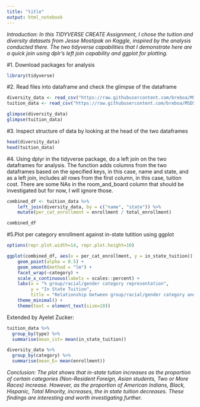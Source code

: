 ```yaml
---
title: "title"
output: html_notebook
---
```


*Introduction: In this TIDYVERSE CREATE Assignment, I chose the tuition and diversity datasets from Jesse Mostipak on Kaggle, inspired by the analysis conducted there. The two tidyverse capabilities that I demonstrate here are a quick join using dplr's left join capability and ggplot for plotting.*  

#1. Download packages for analysis 

```r

library(tidyverse)

```

#2. Read files into dataframe and check the glimpse of the dataframe 

```r

diversity_data <- read_csv("https://raw.githubusercontent.com/breboa/MSDS-Data-607/main/diversity_school.csv", show_col_types = FALSE)
tuition_data <- read_csv("https://raw.githubusercontent.com/breboa/MSDS-Data-607/main/tuition_cost.csv", show_col_types = FALSE)

glimpse(diversity_data)
glimpse(tuition_data)

```


#3. Inspect structure of data by looking at the head of the two dataframes 

```r

head(diversity_data)
head(tuition_data)

```

#4. Using dplyr in the tidyverse package, do a left join on the two dataframes for analysis. The function adds columns from the two dataframes based on the specified keys, in this case, name and state, and as a left join, includes all rows from the first column, in this case, tuition cost. There are some NAs in the room_and_board column that should be investigated but for now, I will ignore those. 

```r

combined_df <- tuition_data %>% 
    left_join(diversity_data, by = c("name", "state")) %>%
    mutate(per_cat_enrollment = enrollment / total_enrollment)

combined_df

```

#5.Plot per category enrollment against in-state tutition using ggplot 

```r

options(repr.plot.width=14, repr.plot.height=10)

ggplot(combined_df, aes(x = per_cat_enrollment, y = in_state_tuition)) +
    geom_point(alpha = 0.5) +
    geom_smooth(method = "lm") +
    facet_wrap(~category) +
    scale_x_continuous(labels = scales::percent) +
    labs(x = "% group/racial/gender category representation",
         y = "In State Tuition",
         title = "Relationship between group/racial/gender category and in state tuition") +
    theme_minimal() +
    theme(text = element_text(size=10))
```

Extended by Ayelet Zucker:

```r
tuition_data %>%
  group_by(type) %>%
  summarise(mean_ist= mean(in_state_tuition))
```

```r
diversity_data %>%
  group_by(category) %>%
  summarise(mean_E= mean(enrollment))
```


*Conclusion: The plot shows that in-state tution increases as the proportion of certain categories (Non-Resident Foreign,  Asian students, Two or More Races) increase. However, as the proportion of American Indians, Black, Hispanic, Total Minority, increases,  the in state tuition decreases. These findings are interesting and worth investigating further.*